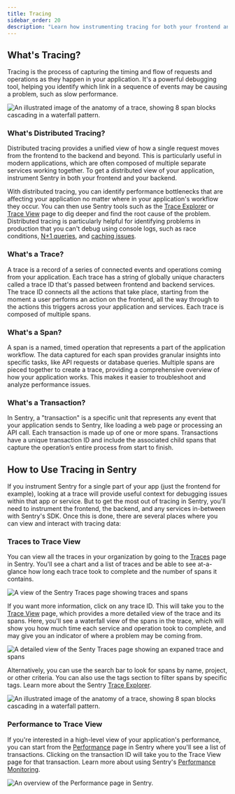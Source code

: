 ```yaml
---
title: Tracing
sidebar_order: 20
description: "Learn how instrumenting tracing for both your frontend and backend can help identify and debug application performance issues. Distributed tracing will allow you to see the impact of errors across your full stack and microservices."
---
```


## What's Tracing?

Tracing is the process of capturing the timing and flow of requests and operations as they happen in your application. It's a powerful debugging tool, helping you identify which link in a sequence of events may be causing a problem, such as slow performance.

![An illustrated image of the anatomy of a trace, showing 8 span blocks cascading in a waterfall pattern.](./img/The-anatomy-of-a-trace.png)

### What's Distributed Tracing?

Distributed tracing provides a unified view of how a single request moves from the frontend to the backend and beyond. This is particularly useful in modern applications, which are often composed of multiple separate services working together. To get a distributed view of your application, instrument Sentry in both your frontend and your backend.

With distributed tracing, you can identify performance bottlenecks that are affecting your application no matter where in your application's workflow they occur. You can then use Sentry tools such as the [Trace Explorer](/product/explore/traces/) or [Trace View](/concepts/key-terms/tracing/trace-view/) page to dig deeper and find the root cause of the problem. Distributed tracing is particularly helpful for identifying problems in production that you can't debug using console logs, such as race conditions, [N+1 queries](/product/issues/issue-details/performance-issues/n-one-queries/), and [caching issues](/product/insights/caches/).

### What's a Trace?

A trace is a record of a series of connected events and operations coming from your application. Each trace has a string of globally unique characters called a trace ID that's passed between frontend and backend services. The trace ID connects all the actions that take place, starting from the moment a user performs an action on the frontend, all the way through to the actions this triggers across your application and services. Each trace is composed of multiple spans.

### What's a Span?
A span is a named, timed operation that represents a part of the application workflow. The data captured for each span provides granular insights into specific tasks, like API requests or database queries. Multiple spans are pieced together to create a trace, providing a comprehensive overview of how your application works. This makes it easier to troubleshoot and analyze performance issues.

### What's a Transaction?

In Sentry, a "transaction" is a specific unit that represents any event that your application sends to Sentry, like loading a web page or processing an API call. Each transaction is made up of one or more spans. Transactions have a unique transaction ID and include the associated child spans that capture the operation’s entire process from start to finish.

## How to Use Tracing in Sentry

If you instrument Sentry for a single part of your app (just the frontend for example), looking at a trace will provide useful context for debugging issues within that app or service. But to get the most out of tracing in Sentry, you'll need to instrument the frontend, the backend, and any services in-between with Sentry's SDK. Once this is done, there are several places where you can view and interact with tracing data:

### Traces to Trace View

You can view all the traces in your organization by going to the [Traces](https://sentry.io/orgredirect/organizations/:orgslug/traces/) page in Sentry. You'll see a chart and a list of traces and be able to see at-a-glance how long each trace took to complete and the number of spans it contains.

![A view of the Sentry Traces page showing traces and spans](./img/Traces-page.png)

If you want more information, click on any trace ID. This will take you to the [Trace View](/concepts/key-terms/tracing/trace-view/) page, which provides a more detailed view of the trace and its spans. Here, you'll see a waterfall view of the spans in the trace, which will show you how much time each service and operation took to complete, and may give you an indicator of where a problem may be coming from. 

![A detailed view of the Senty Traces page showing an expaned trace and spans](./img/Trace-view-page.png)

Alternatively, you can use the search bar to look for spans by name, project, or other criteria. You can also use the tags section to filter spans by specific tags. Learn more about the Sentry [Trace Explorer](/product/explore/traces/).

![An illustrated image of the anatomy of a trace, showing 8 span blocks cascading in a waterfall pattern.](./img/Traces-details-page.png)

### Performance to Trace View

If you're interested in a high-level view of your application's performance, you can start from the [Performance](https://sentry.io/orgredirect/organizations/:orgslug/performance/) page in Sentry where you'll see a list of transactions. Clicking on the transaction ID will take you to the Trace View page for that transaction. Learn more about using Sentry's [Performance Monitoring](/product/performance/).

![An overview of the Performance page in Sentry.](./img/Performance-page.png)

